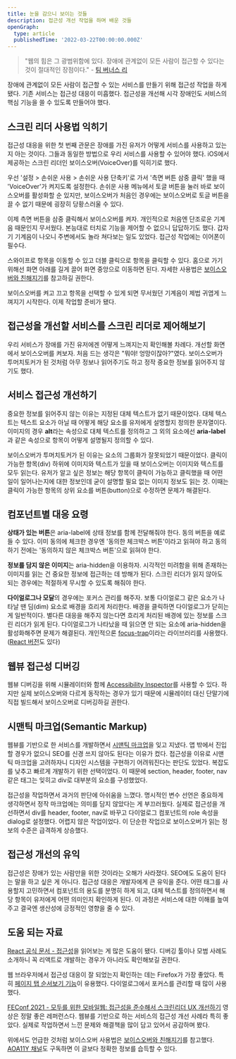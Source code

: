 ```yaml
---
title: 눈을 감으니 보이는 것들
description: 접근성 개선 작업을 하며 배운 것들
openGraph:
  type: article
  publishedTime: '2022-03-22T00:00:00.000Z'
---
```


> "웹의 힘은 그 광범위함에 있다. 장애에 관계없이 모든 사람이 접근할 수 있다는 것이 절대적인 장점이다." - [팀 버너스 리](https://www.w3.org/Press/IPO-announce)

장애에 관계없이 모든 사람이 접근할 수 있는 서비스를 만들기 위해 접근성 작업을 하게 됐다. 기존 서비스는 접근성 대응이 미흡했다. 접근성을 개선해 시각 장애인도 서비스의 핵심 기능을 쓸 수 있도록 만들어야 했다.

## 스크린 리더 사용법 익히기

접근성 대응을 위한 첫 번째 관문은 장애를 가진 유저가 어떻게 서비스를 사용하고 있는지 아는 것이다. 그들과 동일한 방법으로 우리 서비스를 사용할 수 있어야 했다. iOS에서 제공하는 스크린 리더인 보이스오버(VoiceOver)를 익히기로 했다.

우선 '설정 > 손쉬운 사용 > 손쉬운 사용 단축키'로 가서 '측면 버튼 삼중 클릭' 했을 때 'VoiceOver'가 켜지도록 설정한다. 손쉬운 사용 메뉴에서 토글 버튼을 눌러 바로 보이스오버를 활성화할 순 있지만, 보이스오버가 처음인 경우에는 보이스오버로 토글 버튼을 끌 수 없기 때문에 굉장히 당황스러울 수 있다.

이제 측면 버튼을 삼중 클릭해서 보이스오버를 켜자. 개인적으로 처음엔 단조로운 기계음 때문인지 무서웠다. 본능대로 터치로 기능을 제어할 수 없으니 답답하기도 했다. 갑자기 기계음이 나오니 주변에서도 놀라 쳐다보는 일도 있었다. 접근성 작업에는 이어폰이 필수다.

스와이프로 항목을 이동할 수 있고 더블 클릭으로 항목을 클릭할 수 있다. 홈으로 가기 위해선 화면 아래를 길게 끌어 화면 중앙으로 이동하면 된다. 자세한 사용법은 [보이스오버와 친해지기](https://youtu.be/M3JF7ZJixaY)를 참고하길 권한다.

보이스오버를 켜고 끄고 항목을 선택할 수 있게 되면 무서웠던 기계음이 제법 귀엽게 느껴지기 시작한다. 이제 작업할 준비가 됐다.

## 접근성을 개선할 서비스를 스크린 리더로 제어해보기

우리 서비스가 장애를 가진 유저에겐 어떻게 느껴지는지 확인해볼 차례다. 개선할 화면에서 보이스오버를 켜보자. 처음 드는 생각은 "뭐야! 엉망이잖아?"였다. 보이스오버가 투머치토커가 된 것처럼 아무 정보나 읽어주기도 하고 정작 중요한 정보를 읽어주지 않기도 했다.

## 서비스 접근성 개선하기

중요한 정보를 읽어주지 않는 이유는 지정된 대체 텍스트가 없기 때문이었다. 대체 텍스트는 텍스트 요소가 아닐 때 어떻게 해당 요소를 유저에게 설명할지 정의한 문자열이다. 이미지의 경우 **alt**라는 속성으로 대체 텍스트를 정의하고 그 외의 요소에선 **aria-label**과 같은 속성으로 항목이 어떻게 설명될지 정의할 수 있다.

보이스오버가 투머치토커가 된 이유는 요소의 그룹화가 잘못되었기 때문이었다. 클릭이 가능한 항목(div) 하위에 이미지와 텍스트가 있을 때 보이스오버는 이미지와 텍스트를 모두 읽는다. 유저가 알고 싶은 정보는 해당 항목이 클릭이 가능하고 클릭했을 때 어떤 일이 일어나는지에 대한 정보인데 굳이 설명할 필요 없는 이미지 정보도 읽는 것. 이때는 클릭이 가능한 항목의 상위 요소를 버튼(button)으로 수정하면 문제가 해결된다.

## 컴포넌트별 대응 요령

**상태가 있는 버튼**은 aria-label에 상태 정보를 함께 전달해줘야 한다. 동의 버튼을 예로 들 수 있다. 이미 동의에 체크한 경우엔 '동의한 체크박스 버튼'이라고 읽혀야 하고 동의하기 전에는 '동의하지 않은 체크박스 버튼'으로 읽혀야 한다.

**정보를 담지 않은 이미지**는 aria-hidden을 이용하자. 시각적인 미려함을 위해 존재하는 이미지를 읽는 건 중요한 정보에 접근하는 데 방해가 된다. 스크린 리더가 읽지 않아도 되는 경우에는 적절하게 무시할 수 있도록 해줘야 한다.

**다이얼로그나 모달**의 경우에는 포커스 관리를 해주자. 보통 다이얼로그 같은 요소가 나타날 땐 딤(dim) 요소로 배경을 흐리게 처리한다. 배경을 클릭하면 다이얼로그가 닫히는 게 일반적이다. 별다른 대응을 해주지 않는다면 흐리게 처리된 배경에 있는 정보를 스크린 리더가 읽게 된다. 다이얼로그가 나타났을 때 읽으면 안 되는 요소에 aria-hidden을 활성화해주면 문제가 해결된다. 개인적으론 [focus-trap](https://github.com/focus-trap/focus-trap)이라는 라이브러리를 사용했다. ([React 버전](https://github.com/focus-trap/focus-trap-react)도 있다)

## 웹뷰 접근성 디버깅

웹뷰 디버깅을 위해 시뮬레이터와 함께 [Accessibility Inspector](https://www.google.com/url?sa=t&rct=j&q=&esrc=s&source=web&cd=&ved=2ahUKEwifsLe2rdn2AhVkr1YBHd6lCn0QFnoECAcQAQ&url=https%3A%2F%2Fdeveloper.apple.com%2Flibrary%2Farchive%2Fdocumentation%2FAccessibility%2FConceptual%2FAccessibilityMacOSX%2FOSXAXTestingApps.html&usg=AOvVaw3Lkph0N6r8lYvQRvz5siyi)를 사용할 수 있다. 하지만 실제 보이스오버와 다르게 동작하는 경우가 있기 때문에 시뮬레이터 대신 단말기에 직접 빌드해서 보이스오버로 디버깅하길 권한다.

## 시맨틱 마크업(Semantic Markup)

웹뷰를 기반으로 한 서비스를 개발하면서 [시맨틱 마크업](https://developer.mozilla.org/ko/docs/Glossary/Semantics#html_%EC%8B%9C%EB%A7%A8%ED%8B%B1)을 잊고 지냈다. 앱 밖에서 진입할 경우가 없으니 SEO를 신경 쓰지 않아도 된다는 이유가 컸다. 접근성을 이유로 시맨틱 마크업을 고려하자니 디자인 시스템을 구현하기 어려워진다는 판단도 있었다. 복잡도를 낮추고 빠르게 개발하기 위한 선택이었다. 이 때문에 section, header, footer, nav 같은 태그는 잊히고 div로 대부분의 요소를 구성했었다.

접근성을 작업하면서 과거의 판단에 아쉬움을 느꼈다. 명시적인 변수 선언은 중요하게 생각하면서 정작 마크업에는 의미를 담지 않았다는 게 부끄러웠다. 실제로 접근성을 개선하면서 div를 header, footer, nav로 바꾸고 다이얼로그 컴포넌트의 role 속성을 dialog로 설정했다. 어렵지 않은 작업이었다. 이 단순한 작업으로 보이스오버가 읽는 정보의 수준은 급격하게 상승했다.

## 접근성 개선의 유익

접근성은 장애가 있는 사람만을 위한 것이라는 오해가 사라졌다. SEO에도 도움이 된다는 말을 하고 싶은 게 아니다. 접근성 대응은 개발자에게 큰 유익을 준다. 어떤 태그를 사용할지 고민하면서 컴포넌트의 용도를 분명히 하게 되고, 대체 텍스트를 정의하면서 해당 항목이 유저에게 어떤 의미인지 확인하게 된다. 이 과정은 서비스에 대한 이해를 높여주고 결국엔 생산성에 긍정적인 영향을 줄 수 있다.

## 도움 되는 자료

[React 공식 문서 - 접근성](https://ko.reactjs.org/docs/accessibility.html)을 읽어보는 게 많은 도움이 됐다. 디버깅 툴이나 모범 사례도 소개하니 꼭 리액트로 개발하는 경우가 아니라도 확인해보길 권한다.

웹 브라우저에서 접근성 대응이 잘 되었는지 확인하는 데는 Firefox가 가장 좋았다. 특히 [페이지 탭 순서보기 기능](https://developer.mozilla.org/ko/docs/Tools/Accessibility_inspector#show_web_page_tabbing_order)이 유용했다. 다이얼로그에서 포커스를 관리할 때 많이 사용했다.

[FEConf 2021 - 모두를 위한 모바일웹: 접근성을 준수해서 스크린리더 UX 개선하기](https://www.youtube.com/watch?v=tKj3xsXy9KM) 영상은 정말 좋은 레퍼런스다. 웹뷰를 기반으로 하는 서비스의 접근성 개선 사례라 특히 좋았다. 실제로 작업하면서 느낀 문제와 해결책을 많이 담고 있어서 공감하며 봤다.

위에서도 언급한 것처럼 보이스오버 사용법은 [보이스오버와 친해지기](https://youtu.be/M3JF7ZJixaY)를 참고했다. [AOA11Y 채널](https://www.youtube.com/c/AOA11Y)도 구독하면 이 글보다 정확한 정보를 습득할 수 있다.
